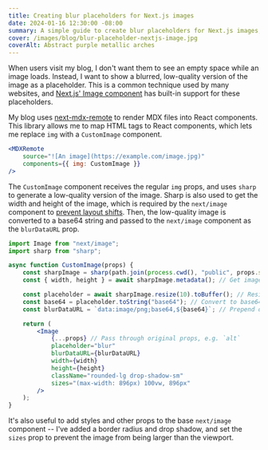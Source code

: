 ```yaml
---
title: Creating blur placeholders for Next.js images
date: 2024-01-16 12:30:00 -08:00
summary: A simple guide to create blur placeholders for Next.js images, using sharp.
cover: /images/blog/blur-placeholder-nextjs-image.jpg
coverAlt: Abstract purple metallic arches
---
```


When users visit my blog, I don't want them to see an empty space while an image loads. Instead, I want to show a blurred, low-quality version of the image as a placeholder. This is a common technique used by many websites, and [Next.js' Image component](https://nextjs.org/docs/app/api-reference/components/image) has built-in support for these placeholders.

My blog uses [next-mdx-remote](https://github.com/hashicorp/next-mdx-remote) to render MDX files into React components. This library allows me to map HTML tags to React components, which lets me replace `img` with a `CustomImage` component.

```jsx
<MDXRemote
	source="![An image](https://example.com/image.jpg)"
	components={{ img: CustomImage }}
/>
```

The `CustomImage` component receives the regular `img` props, and uses `sharp` to generate a low-quality version of the image. Sharp is also used to get the width and height of the image, which is required by the `next/image` component to [prevent layout shifts](https://nextjs.org/docs/app/building-your-application/optimizing/images#image-sizing). Then, the low-quality image is converted to a base64 string and passed to the `next/image` component as the `blurDataURL` prop.

```jsx
import Image from "next/image";
import sharp from "sharp";

async function CustomImage(props) {
	const sharpImage = sharp(path.join(process.cwd(), "public", props.src)); // Get image path
	const { width, height } = await sharpImage.metadata(); // Get image dimensions

	const placeholder = await sharpImage.resize(10).toBuffer(); // Resize to 10px wide
	const base64 = placeholder.toString("base64"); // Convert to base64 string
	const blurDataURL = `data:image/png;base64,${base64}`; // Prepend data URL

	return (
		<Image
			{...props} // Pass through original props, e.g. `alt`
			placeholder="blur"
			blurDataURL={blurDataURL}
			width={width}
			height={height}
			className="rounded-lg drop-shadow-sm"
			sizes="(max-width: 896px) 100vw, 896px"
		/>
	);
}
```

It's also useful to add styles and other props to the base `next/image` component -- I've added a border radius and drop shadow, and set the `sizes` prop to prevent the image from being larger than the viewport.

